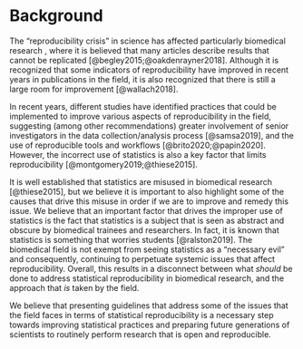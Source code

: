 # Background

The "reproducibility crisis" in science has affected particularly biomedical research ,  where it is believed that many articles describe results that cannot be replicated [@begley2015;@oakdenrayner2018]. Although it is recognized that some indicators of reproducibility have improved in recent years in publications in the field, it is also recognized that there is still a large room for improvement [@wallach2018].

In recent years, different studies have identified practices that could be implemented to improve various aspects of reproducibility in the field, suggesting (among other recommendations)  greater involvement of senior investigators in the data collection/analysis process [@samsa2019], and the use of reproducible tools and workflows [@brito2020;@papin2020]. However, the incorrect use of statistics is also a key factor that limits reproducibility [@montgomery2019;@thiese2015]. 

It is well established that statistics are misused in biomedical research [@thiese2015], but we believe it is important to also highlight some of the causes that drive this misuse in order if we are to improve and remedy this issue. We believe that an important factor that drives the improper use of statistics is the fact that statistics is a subject that is seen as abstract and obscure by biomedical trainees and researchers. In fact, it is known that statistics is something that worries students [@ralston2019]. The biomedical field is not exempt from seeing statistics as a "necessary evil" and consequently, continuing to perpetuate systemic issues that affect reproducibility. Overall, this results in a disconnect between what _should_ be done to address statistical reproducibility in biomedical research, and the approach that _is_ taken by the field.  

We believe that presenting guidelines that address some of the issues that the field faces in terms of statistical reproducibility is a necessary step towards improving statistical practices and preparing future generations of scientists to routinely perform research that is open and reproducible.

